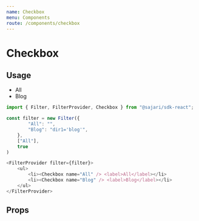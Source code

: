 ```yaml
---
name: Checkbox
menu: Components
route: /components/checkbox
---
```



# Checkbox

## Usage
<ExampleContainer>
    <FilterProvider filter={categoryMultiFilter()}>
        <ul>
            <li><Checkbox name="All" /> <label>All</label></li>
            <li><Checkbox name="Blog" /> <label>Blog</label></li>
        </ul>
    </FilterProvider>
</ExampleContainer>

```javascript
import { Filter, FilterProvider, Checkbox } from "@sajari/sdk-react";

const filter = new Filter({
        "All": "",
        "Blog": "dir1='blog'",
    }, 
    ["All"], 
    true
)

<FilterProvider filter={filter}>
    <ul>
        <li><Checkbox name="All" /> <label>All</label></li>
        <li><Checkbox name="Blog" /> <label>Blog</label></li>
    </ul>
</FilterProvider>
```

## Props
<PropsTable of={Checkbox} />
